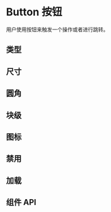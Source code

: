 
# Button 按钮

用户使用按钮来触发一个操作或者进行跳转。

## 类型

<Canvas>
  <Story of={ButtonStories.Default} />
  <Story of={ButtonStories.Primary} />
  <Story of={ButtonStories.Destructive} />
  <Story of={ButtonStories.Outline} />
  <Story of={ButtonStories.Ghost} />
  <Story of={ButtonStories.Link} />
</Canvas>

## 尺寸

<Canvas>
  <Story of={ButtonStories.Small} />
  <Story of={ButtonStories.Middle} />
  <Story of={ButtonStories.Large} />
</Canvas>

## 圆角

<Canvas>
  <Story of={ButtonStories.SmallWithRounded} />
  <Story of={ButtonStories.MiddleWithRounded} />
  <Story of={ButtonStories.LargeWithRounded} />
</Canvas>

## 块级

<Canvas>
  <Story of={ButtonStories.Block} />
</Canvas>

## 图标

<Canvas>
  <Story of={ButtonStories.SmallIcon} />
  <Story of={ButtonStories.MiddleIcon} />
  <Story of={ButtonStories.LargeIcon} />
  <Story of={ButtonStories.IconWithContent} />
  <Story of={ButtonStories.ReactIcon} />
</Canvas>

## 禁用

<Canvas>
  <Story of={ButtonStories.DefaultWithDisabled} />
  <Story of={ButtonStories.PrimaryWithDisabled} />
  <Story of={ButtonStories.DestructiveWithDisabled} />
  <Story of={ButtonStories.OutlineWithDisabled} />
  <Story of={ButtonStories.GhostWithDisabled} />
  <Story of={ButtonStories.LinkWithDisabled} />
</Canvas>

## 加载

<Canvas>
  <Story of={ButtonStories.DefaultWithLoading} />
  <Story of={ButtonStories.PrimaryWithLoading} />
  <Story of={ButtonStories.DestructiveWithLoading} />
  <Story of={ButtonStories.OutlineWithLoading} />
  <Story of={ButtonStories.GhostWithLoading} />
  <Story of={ButtonStories.LinkWithLoading} />
</Canvas>

## 组件 API

<ArgsTable />
